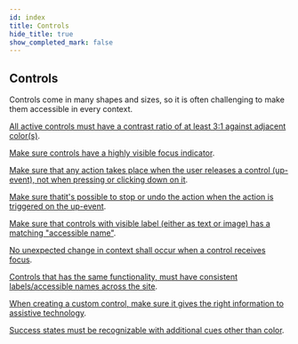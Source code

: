 ```yaml
---
id: index
title: Controls
hide_title: true
show_completed_mark: false
---
```



<Card icon="🕹">

## Controls

Controls come in many shapes and sizes, so it is often challenging to make them accessible in every context.

</Card>

<ProgressBar />

<CategoryItem id="controls-contrast-ratio">

[All active controls must have a contrast ratio of at least 3:1 against adjacent color(s)](controls-contrast-ratio).

</CategoryItem>


<CategoryItem id="controls-visible-focus">

[Make sure controls have a highly visible focus indicator](controls-visible-focus).

</CategoryItem>


<CategoryItem id="action-control">

[Make sure that any action takes place when the user releases a control (up-event), not when pressing or clicking down on it](action-control).

</CategoryItem>


<CategoryItem id="stop-action">

[Make sure thatit's possible to stop or undo the action when the action is triggered on the up-event](stop-action).

</CategoryItem>


<CategoryItem id="accessible-name">

[Make sure that controls with visible label (either as text or image) has a matching "accessible name"](accessible-name).

</CategoryItem>


<CategoryItem id="no-change-on-focus">

[No unexpected change in context shall occur when a control receives focus](no-change-on-focus).

</CategoryItem>


<CategoryItem id="controls-consistent-names">

[Controls that has the same functionality, must have consistent labels/accessible names across the site](controls-consistent-names).

</CategoryItem>


<CategoryItem id="custom-control">

[When creating a custom control, make sure it gives the right information to assistive technology](custom-control).

</CategoryItem>


<CategoryItem id="success-states">

[Success states must be recognizable with additional cues other than color](success-states).
<!--
Description
-->
</CategoryItem>
